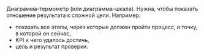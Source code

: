 
<RemadeInfo
  commponentName="Bullet"
  apiUrl="https://g2plot.antv.vision/en/docs/api/plots/bullet"
/>

Диаграмма-термометр (или диаграмма-шкала). Нужна, чтобы показать отношение результата к сложной цели. Например:

- показать все этапы, через которые должен пройти процесс, и точку, в которой он сейчас,
- KPI и чего удалось достичь,
- цель и результат проверки.
